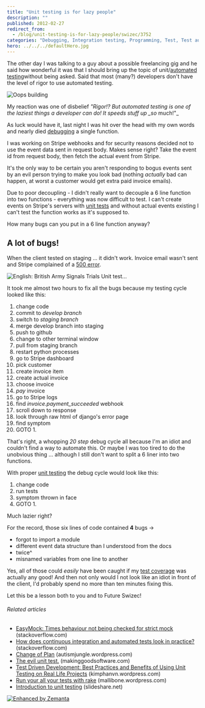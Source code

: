 ```yaml
---
title: "Unit testing is for lazy people"
description: ""
published: 2012-02-27
redirect_from:
  - /blog/unit-testing-is-for-lazy-people/swizec/3752
categories: "Debugging, Integration testing, Programming, Test, Test automation, TestUnit, Uncategorized"
hero: ../../../defaultHero.jpg
---
```


The other day I was talking to a guy about a possible freelancing gig and he said how wonderful it was that I should bring up the topic of unit/[automated testing](http://en.wikipedia.org/wiki/Test_automation "Test automation")without being asked. Said that most (many?) developers don't have the level of rigor to use automated testing.

![Oops building](http://swizec.com/blog/wp-content/uploads/2012/02/fallen-building.jpg "Oops building")

My reaction was one of disbelief _"Rigor!? But automated testing is one of the laziest things a developer can do! It speeds stuff up \_so_ much!"\_

As luck would have it, last night I was hit over the head with my own words and nearly died [debugging](http://en.wikipedia.org/wiki/Debugging "Debugging") a single function.

I was working on Stripe webhooks and for security reasons decided not to use the event data sent in request body. Makes sense right? Take the event id from request body, then fetch the actual event from Stripe.

It's the only way to be certain you aren't responding to bogus events sent by an evil person trying to make you look bad (nothing _actually_ bad can happen, at worst a customer would get extra paid invoice emails).

Due to poor decoupling - I didn't really want to decouple a 6 line function into two functions - everything was now difficult to test. I can't create events on Stripe's servers with [unit tests](http://en.wikipedia.org/wiki/Unit_testing "Unit testing") and without actual events existing I can't test the function works as it's supposed to.

How many bugs can you put in a 6 line function anyway?

## A lot of bugs!

When the client tested on staging ... it didn't work. Invoice email wasn't sent and Stripe complained of a [500 error](http://en.wikipedia.org/wiki/List_of_HTTP_status_codes "List of HTTP status codes").

![English: British Army Signals Trials Unit test...](http://swizec.com/blog/wp-content/uploads/2012/02/300px-Army_Camp-sml.jpg "English: British Army Signals Trials Unit test...")

It took me almost two hours to fix all the bugs because my testing cycle looked like this:

1.  change code
2.  commit to _develop branch_
3.  switch to _staging branch_
4.  merge develop branch into staging
5.  push to github
6.  change to other terminal window
7.  pull from staging branch
8.  restart python processes
9.  go to Stripe dashboard
10. pick customer
11. create invoice item
12. create actual invoice
13. choose invoice
14. _pay_ invoice
15. go to Stripe logs
16. find _invoice.payment_succeeded_ webhook
17. scroll down to response
18. look through raw html of django's error page
19. find symptom
20. GOTO 1.

That's right, a whopping _20 step_ debug cycle all because I'm an idiot and couldn't find a way to automate this. Or maybe I was too tired to do the unobvious thing ... although I still don't want to split a 6 liner into two functions.

With proper [unit testing](http://en.wikipedia.org/wiki/Unit_testing "Unit testing") the debug cycle would look like this:

1.  change code
2.  run tests
3.  symptom thrown in face
4.  GOTO 1.

Much lazier right?

For the record, those six lines of code contained **4** bugs ->

- forgot to import a module
- different event data structure than I understood from the docs
- twice^
- misnamed variables from one line to another

Yes, all of those could _easily_ have been caught if my [test coverage](http://en.wikipedia.org/wiki/Fault_coverage "Fault coverage") was actually any good! And then not only would I not look like an idiot in front of the client, I'd probably spend no more than ten minutes fixing this.

Let this be a lesson both to you and to Future Swizec!

###### Related articles

- [EasyMock: Times behaviour not being checked for strict mock](http://stackoverflow.com/questions/9418892/easymock-times-behaviour-not-being-checked-for-strict-mock) (stackoverflow.com)
- [How does continuous integration and automated tests look in practice?](http://stackoverflow.com/questions/8719147/how-do-continuous-integration-and-automated-tests-look-in-practice) (stackoverflow.com)
- [Change of Plan](http://autismjungle.wordpress.com/2012/02/26/change-of-plan/) (autismjungle.wordpress.com)
- [The evil unit test.](http://www.makinggoodsoftware.com/2012/01/27/the-evil-unit-test/) (makinggoodsoftware.com)
- [Test Driven Development: Best Practices and Benefits of Using Unit Testing on Real Life Projects](http://kimphanvn.wordpress.com/2012/02/27/test-driven-development-best-practices-and-benefits-of-using-unit-testing-on-real-life-projects/) (kimphanvn.wordpress.com)
- [Run your all your tests with rake](http://mallibone.wordpress.com/2012/02/14/run-your-tests-with-a-single-command/) (mallibone.wordpress.com)
- [Introduction to unit testing](http://www.slideshare.net/gilzilberfeld/introduction-to-unit-testing-10983708) (slideshare.net)

[![Enhanced by Zemanta](http://img.zemanta.com/zemified_e.png?x-id=140931a7-b24e-4c17-95ae-a9e183cc803b)](http://www.zemanta.com/ "Enhanced by Zemanta")
